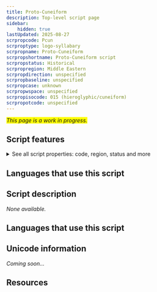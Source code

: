 ```yaml
---
title: Proto-Cuneiform
description: Top-level script page
sidebar:
    hidden: true
lastUpdated: 2025-08-27
scrpropcode: Pcun
scrproptype: logo-syllabary
scrpropname: Proto-Cuneiform
scrpropshortname: Proto-Cuneiform script
scrpropstatus: Historical
scrpropregion: Middle Eastern
scrpropdirection: unspecified
scrpropbaseline: unspecified
scrpropcase: unknown
scrpropwspace: unspecified
scrpropisocode: 015 (hieroglyphic/cuneiform)
scrpropotcode: unspecified
---
```


<span style='background-color:yellow'>_This page is a work in progress._</span>


## Script features

<details>
<summary> See all script properties: code, region, status and more</summary>
<ScriptInfo />
</details>

## Languages that use this script

<WsList script='Pcun' wsMax='5' />

## Script description

_None available._

## Languages that use this script

<WsList script='Pcun' wsMax='5' />

## Unicode information

_Coming soon..._

## Resources

<ScriptResources detailSummary='seemore' />

